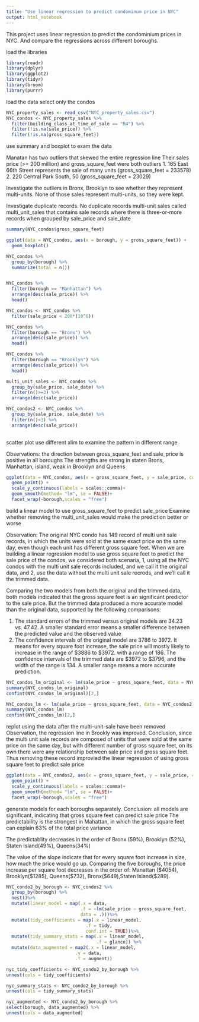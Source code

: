 ```yaml
---
title: "Use linear regression to predict condominum price in NYC"
output: html_notebook
---
```

This project uses linear regression to predict the condominium prices in NYC.
And compare the regressions across different boroughs.

load the libraries

```r
library(readr)
library(dplyr)
library(ggplot2)
library(tidyr)
library(broom)
library(purrr)
```

load the data
select only the condos
```r
NYC_property_sales <- read_csv("NYC_property_sales.csv")
NYC_condos <- NYC_property_sales %>%
  filter(building_class_at_time_of_sale == "R4") %>%
  filter(!is.na(sale_price)) %>%
  filter(!is.na(gross_square_feet))

```
use summary and boxplot to exam the data

Manatan has two outliers that skewed the entire regression line
Their sales price (>= 200 million) and gross_square_feet were both outliers
1. 165 East 66th Street represents the sale of many units (gross_square_feet = 233578)
2. 220 Central Park South, 50 (gross_square_feet = 23029)

Investigate the outliers in Bronx, Brooklyn to see whether they represent multi-units. None of those sales represent multi-units, so they were kept.

Investigate duplicate records. No duplicate records
multi-unit sales called multi_unit_sales that contains sale records where there is three-or-more records when grouped by sale_price and sale_date

```r
summary(NYC_condos$gross_square_feet)

ggplot(data = NYC_condos, aes(x = borough, y = gross_square_feet)) + 
  geom_boxplot()

NYC_condos %>%
  group_by(borough) %>%
  summarize(total = n())


NYC_condos %>%
  filter(borough == "Manhattan") %>%
  arrange(desc(sale_price)) %>%
  head()

NYC_condos <- NYC_condos %>%
  filter(sale_price < 200*(10^6))

NYC_condos %>%
  filter(borough == "Bronx") %>%
  arrange(desc(sale_price)) %>%
  head()

NYC_condos %>%
  filter(borough == "Brooklyn") %>%
  arrange(desc(sale_price)) %>%
  head()

multi_unit_sales <- NYC_condos %>%
  group_by(sale_price, sale_date) %>%
  filter(n()>=3) %>%
  arrange(desc(sale_price))

NYC_condos2 <- NYC_condos %>%
  group_by(sale_price, sale_date) %>%
  filter(n()<3) %>%
  arrange(desc(sale_price))
  
```
scatter plot
use different xlim to examine the pattern in different range

Observations: the direction between gross_square_feet and sale_price is positive in all boroughs
The strengths are strong in staten Brons, Manhattan, island, weak in Brooklyn and Queens


```r
ggplot(data = NYC_condos, aes(x = gross_square_feet, y = sale_price, color = borough)) + 
  geom_point() + 
  scale_y_continuous(labels = scales::comma)+
  geom_smooth(method= "lm", se = FALSE)+
  facet_wrap(~borough,scales = "free")
```
build a linear model to use gross_square_feet to predict sale_price
Examine whether removing the multi_unit_sales would make the prediction better or worse

Observation:
The original NYC condo has 149 record of multi unit sale records, in which the units were sold at the same
exact price on the same day, even though each unit has different gross square feet. When we are building a linear regression model to use gross square feet to predict the sale price of the condos, we considered both scenaria, 1, using all the NYC condos with the multi unit sale records included, and we call it the original data, and 2, use the data without the multi unit sale recrods, and we'll call it the trimmed data.

Comparing the two models from both the original and the trimmed data, both models indicated that the gross square feet is an significant predictor to the sale price. But the trimmed data produced a more accurate model than the original data, supported by the following comparisons:

1. The standard errors of the trimmed versus original models are 34.23 vs. 47.42. A smaller standard error means a smaller difference between the predicted value and the observed value
2. The confidence intervals of the original model are 3786 to 3972. It means for every square foot increase, the sale price will mostly likely to increase in the range of $3886 to $3972. with a range of 186. The confidence intervals of the trimmed data are $3972 to $3796, and the width of the range is 134. A smaller range means a more accurate prediction.

```r
NYC_condos_lm_original <- lm(sale_price ~ gross_square_feet, data = NYC_condos)
summary(NYC_condos_lm_original)
confint(NYC_condos_lm_original)[2,]

NYC_condos_lm <- lm(sale_price ~ gross_square_feet, data = NYC_condos2)
summary(NYC_condos_lm)
confint(NYC_condos_lm)[2,]

```

replot using the data after the multi-unit-sale have been removed
Observation, the regression line in Brookly was improved. 
Conclusion, since the multi unit sale records are composed of units that were sold at the same price on the same day, but with different number of gross square feet, on its own there were any relationship between sale price and gross square feet. Thus removing these record improvied the linear regression of using gross square feet to predict sale price

```r
ggplot(data = NYC_condos2, aes(x = gross_square_feet, y = sale_price, color = borough)) + 
  geom_point() + 
  scale_y_continuous(labels = scales::comma)+
  geom_smooth(method= "lm", se = FALSE)+
  facet_wrap(~borough,scales = "free")
```

generate models for each boroughs separately.
Conclusion: all models are significant, indicating that gross square feet can predict sale price
The predictability is the strongest in Mahattan, in which the gross square feet can explain 63% of the total price variance

The predictablity decreases in the order of Bronx (59%), Brooklyn (52%), Staten Island(49%), Queens(34%)

The value of the slope indicate that for every square foot increase in size, how much the price would go up. Comparing the five boroughs, the price increase per square foot decreases in the order of: Manattan ($4054), Brooklyn($1285), Queens($732), Bronx($649),Staten Island($289).
```r
NYC_condo2_by_borough <- NYC_condos2 %>%
  group_by(borough) %>%
  nest()%>% 
  mutate(linear_model = map(.x = data, 
                            .f = ~lm(sale_price ~ gross_square_feet, 
                            data = .)))%>% 
  mutate(tidy_coefficients = map(.x = linear_model, 
                              .f = tidy, 
                              conf.int = TRUE))%>% 
  mutate(tidy_summary_stats = map(.x = linear_model,
                                  .f = glance)) %>% 
  mutate(data_augmented = map2(.x = linear_model, 
                          .y = data, 
                          .f = augment))

nyc_tidy_coefficients <- NYC_condo2_by_borough %>%
unnest(cols = tidy_coefficients)

nyc_summary_stats <- NYC_condo2_by_borough %>%
unnest(cols = tidy_summary_stats)

nyc_augmented <- NYC_condo2_by_borough %>%
select(borough, data_augmented) %>%
unnest(cols = data_augmented)

```
